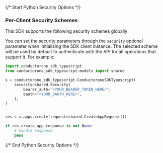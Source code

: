 {/* Start Python Security Options */}
### Per-Client Security Schemes

This SDK supports the following security schemes globally:



You can set the security parameters through the `security` optional parameter when initializing the SDK client instance. The selected scheme will be used by default to authenticate with the API for all operations that support it. For example:
```python
import conductorone_sdk_typescript
from conductorone_sdk_typescript.models import shared

s = conductorone_sdk_typescript.ConductoroneSDKTypescript(
    security=shared.Security(
        bearer_auth="<YOUR_BEARER_TOKEN_HERE>",
        oauth="<YOUR_OAUTH_HERE>",
    ),
)


res = s.apps.create(request=shared.CreateAppRequest())

if res.create_app_response is not None:
    # handle response
    pass

```
{/* End Python Security Options */}

